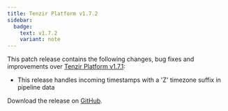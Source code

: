 ```yaml
---
title: Tenzir Platform v1.7.2
sidebar:
  badge:
    text: v1.7.2
    variant: note
---
```


This patch release contains the following changes, bug fixes and improvements
over [Tenzir Platform
v1.7.1](https://github.com/tenzir/platform/releases/tag/v1.7.1):

* This release handles incoming timestamps with a 'Z' timezone suffix in
  pipeline data

Download the release on [GitHub](https://github.com/tenzir/platform/releases/tag/v1.7.2).
